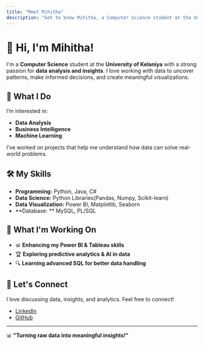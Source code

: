 ```yaml
---
title: "Meet Mihitha"
description: "Get to know Mihitha, a Computer Science student at the University of Kelaniya."
---
```


# 👋 Hi, I'm Mihitha!  

I'm a **Computer Science** student at the **University of Kelaniya** with a strong passion for **data analysis and insights**. I love working with data to uncover patterns, make informed decisions, and create meaningful visualizations.  

## 🚀 What I Do  

I’m interested in:  
- **Data Analysis**  
- **Business Intelligence**  
- **Machine Learning**  

I’ve worked on projects that help me understand how data can solve real-world problems.

## 🛠️ My Skills  
 
- **Programming:** Python, Java, C#  
- **Data Science:** Python Libraries(Pandas, Numpy, Scikit-learn) 
- **Data Visualization:** Power BI, Matplotlib, Seaborn  
- **Database: ** MySQL, PL/SQL

## 📌 What I'm Working On  

- 📊 **Enhancing my Power BI & Tableau skills**  
- 🏆 **Exploring predictive analytics & AI in data**  
- 🔍 **Learning advanced SQL for better data handling**  

## 📢 Let's Connect  

I love discussing data, insights, and analytics. Feel free to connect!   

- [LinkedIn](https://www.linkedin.com/in/mihitha-wanniarachchi/)  
- [GitHub](https://github.com/MihithaWanniarachchi)   

---

📊 **"Turning raw data into meaningful insights!"**   
